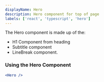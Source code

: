 ```yaml
---
displayName: Hero
description: Hero component for top of page
labels: ['react', 'typescript', 'hero']
---
```



The Hero component is made up of the:
 - H1 Component from heading
 - Subtitle component
 - LineBreak component.

### Using the Hero Component

```jsx live
<Hero />
```